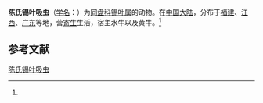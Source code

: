 {{Speciesbox
| name = 陈氏锡叶吸虫
| status = 
| status_system = 
| image = 
| genus = Ceylonocotyle
| species = cheni
| authority = (Wang, 1966)<ref name='id9991'>{{cite web| url =http://www.bioinfo.cn/db05/BjdwSpecies.php?action=view&id=9991| title =陈氏锡叶吸虫| work =《中国动物物种编目数据库》| publisher =中国科学院微生物研究所| author =中国科学院动物研究所| accessdate =2009-04-16| deadurl =yes| archiveurl =https://web.archive.org/web/20160305061801/http://www.bioinfo.cn/db05/BjdwSpecies.php?action=view&id=9991| archivedate =2016-03-05}}</ref>
}}

'''陈氏锡叶吸虫'''（[[学名|学名]]：{{lang|la|''Ceylonocotyle cheni''}}）为[[同盘科|同盘科]][[锡叶属|锡叶属]]的动物。在[[中国大陆|中国大陆]]，分布于[[福建|福建]]、[[江西|江西]]、[[广东|广东]]等地，营[[寄生|寄生]]生活，宿主水牛以及黄牛。<ref name='id9991'/>

== 参考文献 ==
{{reflist}}

{{Wikispecies|Ceylonocotyle cheni}}

[[Category:锡叶属|陈氏锡叶吸虫]]


{{吸虫小作品}}